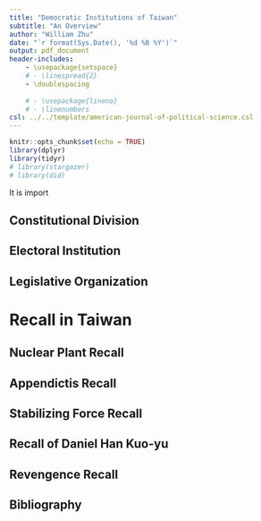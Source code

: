 ```yaml
---
title: "Democratic Institutions of Taiwan"
subtitle: "An Overview"
author: "William Zhu"
date: "`r format(Sys.Date(), '%d %B %Y')`"
output: pdf_document
header-includes:
    - \usepackage{setspace}
    # - \linespread{2}
    - \doublespacing
    
    # - \usepackage{lineno}
    # - \linenumbers
csl: ../../template/american-journal-of-political-science.csl
---
```


```r
knitr::opts_chunk$set(echo = TRUE)
library(dplyr)
library(tidyr)
# library(stargazer)
# library(did)
```

<!-- Note to self, delegate/trustee stuff might be too sociological. Start with Survey of Behavior -->

It is import

## Constitutional Division



## Electoral Institution

## Legislative Organization

# Recall in Taiwan

## Nuclear Plant Recall


## Appendictis Recall


## Stabilizing Force Recall

## Recall of Daniel Han Kuo-yu

## Revengence Recall



\newpage

## Bibliography

::: {#refs}
:::

